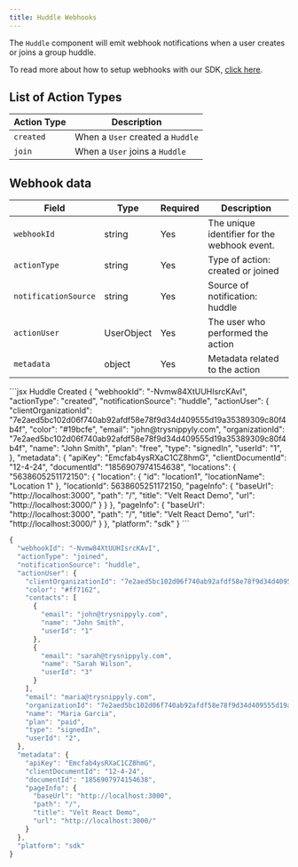 ```yaml
---
title: Huddle Webhooks
---
```


The `Huddle` component will emit webhook notifications when a user creates or joins a group huddle.

To read more about how to setup webhooks with our SDK, [click here](https://docs.velt.dev/webhooks/overview).

 ## List of Action Types

| Action Type      | Description|
| ---------------- | ---------- |
| `created`       | When a `User` created a `Huddle` |
| `join`            | When a `User` joins a `Huddle` |




## Webhook data


| Field             | Type     | Required | Description                            |
|-------------------|----------|----------|----------------------------------------|
| `webhookId`       | string   |   Yes       | The unique identifier for the webhook event. |
| `actionType`        | string   |   Yes       | Type of action: created or joined     |
| `notificationSource`| string   |   Yes        | Source of notification: huddle        |
| `actionUser`        | UserObject|   Yes        | The user who performed the action     |
| `metadata`          | object   |    Yes       | Metadata related to the action        |


<RequestExample>
```jsx Huddle Created
{
  "webhookId": "-Nvmw84XtUUHIsrcKAvI",
  "actionType": "created",
  "notificationSource": "huddle",
  "actionUser": {
    "clientOrganizationId": "7e2aed5bc102d06f740ab92afdf58e78f9d34d409555d19a35389309c80f4b4f",
    "color": "#19bcfe",
    "email": "john@trysnippyly.com",
    "organizationId": "7e2aed5bc102d06f740ab92afdf58e78f9d34d409555d19a35389309c80f4b4f",
    "name": "John Smith",
    "plan": "free",
    "type": "signedIn",
    "userId": "1",
  },
  "metadata": {
    "apiKey": "Emcfab4ysRXaC1CZ8hmG",
    "clientDocumentId": "12-4-24",
    "documentId": "1856907974154638",
    "locations": {
      "5638605251172150": {
        "location": {
          "id": "location1",
          "locationName": "Location 1"
        },
        "locationId": 5638605251172150,
        "pageInfo": {
          "baseUrl": "http://localhost:3000",
          "path": "/",
          "title": "Velt React Demo",
          "url": "http://localhost:3000/"
        }
      }
    },
    "pageInfo": {
      "baseUrl": "http://localhost:3000",
      "path": "/",
      "title": "Velt React Demo",
      "url": "http://localhost:3000/"
    }
  },
  "platform": "sdk"
}
```


```jsx Huddle Joined
{
  "webhookId": "-Nvmw84XtUUHIsrcKAvI",
  "actionType": "joined",
  "notificationSource": "huddle",
  "actionUser": {
    "clientOrganizationId": "7e2aed5bc102d06f740ab92afdf58e78f9d34d409555d19a35389309c80f4b4f",
    "color": "#ff7162",
    "contacts": [
      {
        "email": "john@trysnippyly.com",
        "name": "John Smith",
        "userId": "1"
      },
      {
        "email": "sarah@trysnippyly.com",
        "name": "Sarah Wilson",
        "userId": "3"
      }
    ],
    "email": "maria@trysnippyly.com",
    "organizationId": "7e2aed5bc102d06f740ab92afdf58e78f9d34d409555d19a35389309c80f4b4f",
    "name": "Maria Garcia",
    "plan": "paid",
    "type": "signedIn",
    "userId": "2",
  },
  "metadata": {
    "apiKey": "Emcfab4ysRXaC1CZ8hmG",
    "clientDocumentId": "12-4-24",
    "documentId": "1856907974154638",
    "pageInfo": {
      "baseUrl": "http://localhost:3000",
      "path": "/",
      "title": "Velt React Demo",
      "url": "http://localhost:3000/"
    }
  },
  "platform": "sdk"
}
```
</RequestExample>